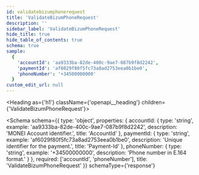 ```yaml
---
id: validatebizumphonerequest
title: 'ValidateBizumPhoneRequest'
description: ''
sidebar_label: 'ValidateBizumPhoneRequest'
hide_title: true
hide_table_of_contents: true
schema: true
sample:
  {
    'accountId': 'aa9333ba-82de-400c-9ae7-087b9f8d2242',
    'paymentId': 'af6029f80f5fc73a8ad2753eea0b1be0',
    'phoneNumber': '+34500000000'
  }
custom_edit_url: null
---
```



<Heading as={'h1'} className={'openapi__heading'} children={'ValidateBizumPhoneRequest'}></Heading>

<Schema
  schema={{
    type: 'object',
    properties: {
      accountId: {
        type: 'string',
        example: 'aa9333ba-82de-400c-9ae7-087b9f8d2242',
        description: 'MONEI Account identifier.',
        title: 'AccountId'
      },
      paymentId: {
        type: 'string',
        example: 'af6029f80f5fc73a8ad2753eea0b1be0',
        description: 'Unique identifier for the payment.',
        title: 'Payment-Id'
      },
      phoneNumber: {
        type: 'string',
        example: '+34500000000',
        description: 'Phone number in E.164 format.'
      }
    },
    required: ['accountId', 'phoneNumber'],
    title: 'ValidateBizumPhoneRequest'
  }}
  schemaType={'response'}
></Schema>
